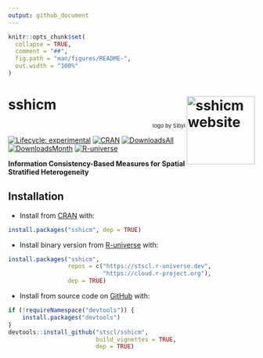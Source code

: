 ```yaml
---
output: github_document
---
```


<!-- README.md is generated from README.Rmd. Please edit that file -->

```r
knitr::opts_chunk$set(
  collapse = TRUE,
  comment = "##",
  fig.path = "man/figures/README-",
  out.width = "100%"
)
```

# sshicm <a href="https://stscl.github.io/sshicm/"><img src="man/figures/logo.png" align="right" height="139" alt="sshicm website" /></a>

<p align="right"; style="font-size:11px">logo by Sibyl</p>

<!-- badges: start -->
[![Lifecycle: experimental](https://img.shields.io/badge/lifecycle-experimental-cyan.svg)](https://lifecycle.r-lib.org/articles/stages.html#experimental)
[![CRAN](https://www.r-pkg.org/badges/version/sshicm)](https://CRAN.R-project.org/package=sshicm)
[![DownloadsAll](https://badgen.net/cran/dt/sshicm?color=orange)](https://CRAN.R-project.org/package=sshicm)
[![DownloadsMonth](https://cranlogs.r-pkg.org/badges/sshicm)](https://CRAN.R-project.org/package=sshicm)
[![R-universe](https://stscl.r-universe.dev/badges/sshicm?color=cyan)](https://stscl.r-universe.dev/sshicm)
<!-- badges: end -->

**Information Consistency-Based Measures for Spatial Stratified Heterogeneity**

## Installation

- Install from [CRAN](https://CRAN.R-project.org/package=sshicm) with:

``` r
install.packages("sshicm", dep = TRUE)
```

- Install binary version from [R-universe](https://stscl.r-universe.dev/sshicm) with:

``` r
install.packages("sshicm",
                 repos = c("https://stscl.r-universe.dev",
                           "https://cloud.r-project.org"),
                 dep = TRUE)
```

- Install from source code on [GitHub](https://github.com/stscl/sshicm) with:

```r
if (!requireNamespace("devtools")) {
    install.packages("devtools")
}
devtools::install_github("stscl/sshicm",
                         build_vignettes = TRUE,
                         dep = TRUE)
```
